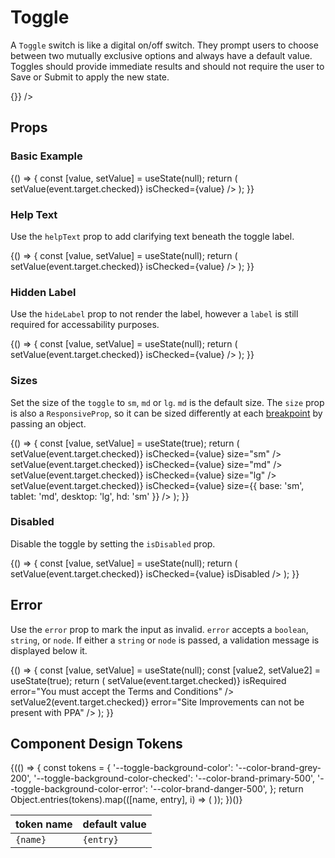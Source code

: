
<Meta title="Components/Toggle/Overview" component={Toggle} />

# Toggle

A `Toggle` switch is like a digital on/off switch. They prompt users to choose between two mutually exclusive options and always have a default value.
Toggles should provide immediate results and should not require the user to Save or Submit to apply the new state.

<Canvas isExpanded>
  <Toggle id="example" label="toggle label" isChecked onChange={() => {}} />
</Canvas>

## Props

<ArgsTable of={Toggle} />

### Basic Example

<Canvas isExpanded>
  <Story
    name="Default"
    parameters={{
      design: {
        type: 'figma',
        url: 'https://www.figma.com/file/k1kOsplTGXvSSMQQCzhCND/Palmetto-Design-System?node-id=488%3A3785',
      },
    }}
  >
    {() => {
      const [value, setValue] = useState(null);
      return (
        <Toggle
          id="defaultStateIsUnchecked"
          label="toggle label"
          onChange={event => setValue(event.target.checked)}
          isChecked={value}
        />
      );
    }}
  </Story>
</Canvas>

### Help Text

Use the `helpText` prop to add clarifying text beneath the toggle label.

<Canvas isExpanded>
  <Story
    name="With Help Text"
    parameters={{
      design: {
        type: 'figma',
        url: 'https://www.figma.com/file/k1kOsplTGXvSSMQQCzhCND/Palmetto-Design-System?node-id=488%3A3785',
      },
    }}
  >
    {() => {
      const [value, setValue] = useState(null);
      return (
        <Toggle
          id="helpText"
          label="toggle label"
          helpText="descriptive help text"
          onChange={event => setValue(event.target.checked)}
          isChecked={value}
        />
      );
    }}
  </Story>
</Canvas>

### Hidden Label

Use the `hideLabel` prop to not render the label, however a `label` is still required for accessability purposes.

<Canvas>
  <Story
    name="Hidden Label"
    parameters={{
      design: {
        type: 'figma',
        url: 'https://www.figma.com/file/k1kOsplTGXvSSMQQCzhCND/Palmetto-Design-System?node-id=488%3A3785',
      },
    }}
  >
    {() => {
      const [value, setValue] = useState(null);
      return (
        <Toggle
          id="hiddenLabelToggle"
          label="Hidden Label"
          helpText="hidden help text too"
          hideLabel
          onChange={event => setValue(event.target.checked)}
          isChecked={value}
        />
      );
    }}
  </Story>
</Canvas>

### Sizes

Set the size of the `toggle` to `sm`, `md` or `lg`. `md` is the default size.
The `size` prop is also a `ResponsiveProp`, so it can be sized differently at each [breakpoint](?path=/docs/design-tokens-design-tokens--page#breakpoints) by passing an object.

<Canvas isExpanded>
  <Story
    name="Size"
    parameters={{
      design: {
        type: 'figma',
        url: 'https://www.figma.com/file/k1kOsplTGXvSSMQQCzhCND/Palmetto-Design-System?node-id=488%3A3785',
      },
    }}
  >
    {() => {
      const [value, setValue] = useState(true);
      return (
        <Box childGap="md">
          <Toggle
            id="smToggle"
            label="small toggle"
            onChange={event => setValue(event.target.checked)}
            isChecked={value}
            size="sm"
          />
          <Toggle
            id="mediumToggle"
            label="medium toggle"
            onChange={event => setValue(event.target.checked)}
            isChecked={value}
            size="md"
          />
          <Toggle
            id="largeToggle"
            label="large toggle"
            onChange={event => setValue(event.target.checked)}
            isChecked={value}
            size="lg"
          />
          <Toggle
            id="responsiveToggle"
            label="responsive toggle"
            onChange={event => setValue(event.target.checked)}
            isChecked={value}
            size={{ base: 'sm', tablet: 'md', desktop: 'lg', hd: 'sm' }}
          />
        </Box>
      );
    }}
  </Story>
</Canvas>

### Disabled

Disable the toggle by setting the `isDisabled` prop.

<Canvas>
  <Story
    name="Disabled"
    parameters={{
      design: {
        type: 'figma',
        url: 'https://www.figma.com/file/k1kOsplTGXvSSMQQCzhCND/Palmetto-Design-System?node-id=488%3A3785',
      },
    }}
  >
    {() => {
      const [value, setValue] = useState(null);
      return (
        <Toggle
          id="disabledToggle"
          label="Label"
          onChange={event => setValue(event.target.checked)}
          isChecked={value}
          isDisabled
        />
      );
    }}
  </Story>
</Canvas>

## Error

Use the `error` prop to mark the input as invalid. `error` accepts a `boolean`, `string`, or `node`. If either a `string` or `node` is passed, a validation message is displayed below it.

<Canvas>
  <Story
    name="Error"
    parameters={{
      design: {
        type: 'figma',
        url: 'https://www.figma.com/file/k1kOsplTGXvSSMQQCzhCND/Palmetto-Design-System?node-id=488%3A3785',
      },
    }}
  >
    {() => {
      const [value, setValue] = useState(null);
      const [value2, setValue2] = useState(true);
      return (
        <Box childGap="md">
          <Toggle
            id="invalidToggle"
            label="Agree to Terms and Conditions"
            isChecked={value}
            onChange={value => setValue(event.target.checked)}
            isRequired
            error="You must accept the Terms and Conditions"
          />
          <Toggle
            id="invalidToggle2"
            label="Roof Replacement"
            isChecked={value2}
            onChange={value2 => setValue2(event.target.checked)}
            error="Site Improvements can not be present with PPA"
          />
        </Box>
      );
    }}
  </Story>
</Canvas>

## Component Design Tokens

<table>
  <thead>
    <tr>
      <th>token name</th>
      <th>default value</th>
    </tr>
  </thead>
  <tbody>
    {(() => {
      const tokens = {
        '--toggle-background-color': '--color-brand-grey-200',
        '--toggle-background-color-checked': '--color-brand-primary-500',
        '--toggle-background-color-error': '--color-brand-danger-500',
      };
      return Object.entries(tokens).map(([name, entry], i) => (
        <tr key={i}>
          <td>
            <code>{name}</code>
          </td>
          <td>
            <code>{entry}</code>
          </td>
        </tr>
      ));
    })()}
  </tbody>
</table>
